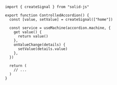```tsx
import { createSignal } from "solid-js"

export function ControlledAccordion() {
  const [value, setValue] = createSignal(["home"])

  const service = useMachine(accordion.machine, {
    get value() {
      return value()
    },
    onValueChange(details) {
      setValue(details.value)
    },
  })

  return (
    // ...
  )
}
```
